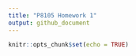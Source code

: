 ```yaml
---
title: "P8105 Homework 1"
output: github_document
---
```


```r
knitr::opts_chunk$set(echo = TRUE)
```


